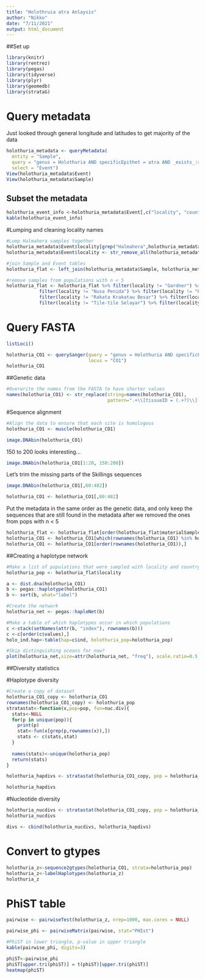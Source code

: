 ```yaml
---
title: "Holothruia atra Anlaysis"
author: "Nikko"
date: "7/11/2021"
output: html_document
---
```


##Set up

```r
library(knitr)
library(rentrez)
library(pegas)
library(tidyverse)
library(plyr)
library(geomedb)
library(strataG)
```
# Query metadata

Just looked through general longitude and latitudes to get majority of the data

```r
holothuria_metadata <- queryMetadata(
  entity = "Sample",
  query = "genus = Holothuria AND specificEpithet = atra AND _exists_:sequence",
  select = "Event")
View(holothuria_metadata$Event)
View(holothuria_metadata$Sample)


```

## Subset the metadata

```r
holothuria_event_info <-holothuria_metadata$Event[,c("locality", "country", "decimalLatitude", "decimalLongitude", "eventID")]
kable(holothuria_event_info)
```

#Lumping and cleaning locality names
```r
#Lump Halmahera samples together
holothuria_metadata$Event$locality[grep("Halmahera",holothuria_metadata$Event$locality)] <- "Halmahera"
holothuria_metadata$Event$locality <- str_remove_all(holothuria_metadata$Event$locality,'\\"')   %>% str_remove_all("[(,)]")

#join Sample and Event tables
holothuria_flat <- left_join(holothuria_metadata$Sample, holothuria_metadata$Event, by = "eventID")

#remove samples from populations with n < 5
holothuria_flat <- holothuria_flat %>% filter(locality != "Gardner") %>% filter(locality != "New Caledonia") %>% 
            filter(locality != "Nusa Penida") %>% filter(locality != "Papua New Guinea") %>% 
            filter(locality != "Rakata Krakatau Besar") %>% filter(locality != "Solomon Islands") %>% 
            filter(locality != "Tile-tile Selayar") %>% filter(locality != "Yop T. Cenderwasih")

```

# Query FASTA

```r
listLoci()
```

```r
holothuria_CO1 <- querySanger(query = "genus = Holothuria AND specificEpithet = atra AND _exists_:sequence", 
                              locus = "CO1")
holothuria_CO1
```

##Genetic data
```r
#Overwrite the names from the FASTA to have shorter values
names(holothuria_CO1) <- str_replace(string=names(holothuria_CO1),
                                     pattern=".+\\[tissueID = (.+?)\\].+", replacement = "\\1")
```

#Sequence alignment
```r
#Align the data to ensure that each site is homologous
holothuria_CO1 <- muscle(holothuria_CO1)

image.DNAbin(holothuria_CO1)
```

150 to 200 looks interesting...
```r
image.DNAbin(holothuria_CO1[1:20, 150:200])
```

Let's trim the missing parts of the Skillings sequences

```r
image.DNAbin(holothuria_CO1[,60:482])

holothuria_CO1 <- holothuria_CO1[,60:482]

```

Put the metadata in the same order as the genetic data, and only keep the sequences that are still found in the metadata after we 
removed the ones from pops with n < 5

```r
holothuria_flat <- holothuria_flat[order(holothuria_flat$materialSampleID),]
holothuria_CO1 <- holothuria_CO1[which(rownames(holothuria_CO1) %in% holothuria_flat$materialSampleID),]
holothuria_CO1 <- holothuria_CO1[order(rownames(holothuria_CO1)),]
```

##Creating a haplotype network
```r
#Make a list of populations that were sampled with locality and country names
holothuria_pop <- holothuria_flat$locality

a <- dist.dna(holothuria_CO1)
b <- pegas::haplotype(holothuria_CO1)
b <- sort(b, what="label")

#Create the network
holothuria_net <- pegas::haploNet(b)

#Make a table of which haplotypes occur in which populations
c <-stack(setNames(attr(b, "index"), rownames(b)))
c <-c[order(c$values),]
holo_ind.hap<-table(hap=c$ind, holothuria_pop=holothuria_pop)

#Skip distinguishing oceans for now?
plot(holothuria_net,size=attr(holothuria_net, "freq"), scale.ratio=0.5, pie=holo_ind.hap, legend=F, labels=F, threshold=0, show.mutation=2, fast=T)
```

##Diversity statistics

#Haplotype diversity

```r
#Create a copy of dataset
holothuria_CO1_copy <- holothuria_CO1
rownames(holothuria_CO1_copy) <- holothuria_pop
stratastat<-function(x,pop=pop, fun=nuc.div){
  stats<-NULL
  for(p in unique(pop)){
    print(p)
    stat<-fun(x[grep(p,rownames(x)),])
    stats <- c(stats,stat)
  }
  
  names(stats)<-unique(holothuria_pop)
  return(stats)
}

holothuria_hapdivs <- stratastat(holothuria_CO1_copy, pop = holothuria_pop, fun = hap.div)

holothuria_hapdivs
```
#Nucleotide diversity
```r
holothuria_nucdivs <- stratastat(holothuria_CO1_copy, pop = holothuria_pop, fun = nuc.div)
holothuria_nucdivs

divs <- cbind(holothuria_nucdivs, holothuria_hapdivs)

```

# Convert to gtypes
```r
holothuria_z<-sequence2gtypes(holothuria_CO1, strata=holothuria_pop)
holothuria_z<-labelHaplotypes(holothuria_z)
holothuria_z
```


# PhiST table
```r
pairwise <- pairwiseTest(holothuria_z, nrep=1000, max.cores = NULL)

pairwise_phi <- pairwiseMatrix(pairwise, stat="PHIst")

#PhiST in lower triangle, p-value in upper triangle
kable(pairwise_phi, digits=3)
```


```r
phiST<-pairwise_phi
phiST[upper.tri(phiST)] = t(phiST)[upper.tri(phiST)]
heatmap(phiST)
```

